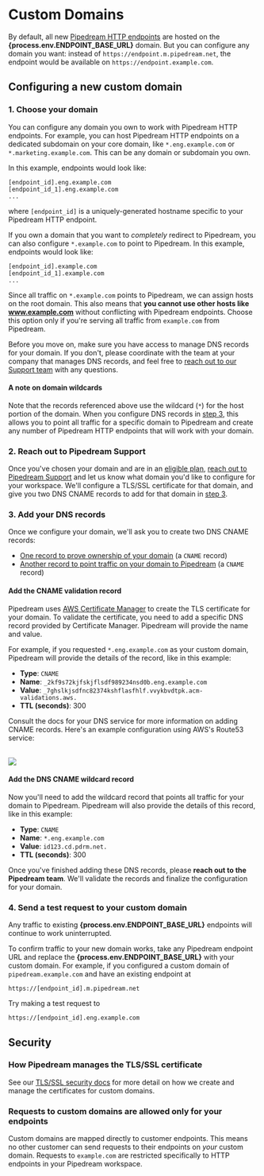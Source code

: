 # Custom Domains

By default, all new [Pipedream HTTP endpoints](/docs/workflows/visual-builder/triggers/#http) are hosted on the **{process.env.ENDPOINT_BASE_URL}** domain. But you can configure any domain you want: instead of `https://endpoint.m.pipedream.net`, the endpoint would be available on `https://endpoint.example.com`.

## Configuring a new custom domain

### 1. Choose your domain

You can configure any domain you own to work with Pipedream HTTP endpoints. For example, you can host Pipedream HTTP endpoints on a dedicated subdomain on your core domain, like `*.eng.example.com` or `*.marketing.example.com`. This can be any domain or subdomain you own.

In this example, endpoints would look like:

```
[endpoint_id].eng.example.com
[endpoint_id_1].eng.example.com
...
```

where `[endpoint_id]` is a uniquely-generated hostname specific to your Pipedream HTTP endpoint.

If you own a domain that you want to _completely_ redirect to Pipedream, you can also configure `*.example.com` to point to Pipedream. In this example, endpoints would look like:

```
[endpoint_id].example.com
[endpoint_id_1].example.com
...
```

Since all traffic on `*.example.com` points to Pipedream, we can assign hosts on the root domain. This also means that **you cannot use other hosts like www.example.com** without conflicting with Pipedream endpoints. Choose this option only if you're serving all traffic from `example.com` from Pipedream.

Before you move on, make sure you have access to manage DNS records for your domain. If you don't, please coordinate with the team at your company that manages DNS records, and feel free to [reach out to our Support team](https://pipedream.com/support) with any questions.

#### A note on domain wildcards

Note that the records referenced above use the wildcard (`*`) for the host portion of the domain. When you configure DNS records in [step 3](#3-add-your-dns-records), this allows you to point all traffic for a specific domain to Pipedream and create any number of Pipedream HTTP endpoints that will work with your domain.

### 2. Reach out to Pipedream Support

Once you've chosen your domain and are in an [eligible plan](https://pipedream.com/pricing), [reach out to Pipedream Support](https://pipedream.com/support) and let us know what domain you'd like to configure for your workspace. We'll configure a TLS/SSL certificate for that domain, and give you two DNS CNAME records to add for that domain in [step 3](#3-add-your-dns-records).

### 3. Add your DNS records

Once we configure your domain, we'll ask you to create two DNS CNAME records:

- [One record to prove ownership of your domain](#add-the-cname-validation-record) (a `CNAME` record)
- [Another record to point traffic on your domain to Pipedream](#add-the-dns-cname-wildcard-record) (a `CNAME` record)

#### Add the CNAME validation record

Pipedream uses [AWS Certificate Manager](https://aws.amazon.com/certificate-manager/) to create the TLS certificate for your domain. To validate the certificate, you need to add a specific DNS record provided by Certificate Manager. Pipedream will provide the name and value.

For example, if you requested `*.eng.example.com` as your custom domain, Pipedream will provide the details of the record, like in this example:

- **Type**: `CNAME`
- **Name**: `_2kf9s72kjfskjflsdf989234nsd0b.eng.example.com`
- **Value**: `_7ghslkjsdfnc82374kshflasfhlf.vvykbvdtpk.acm-validations.aws.`
- **TTL (seconds)**: 300

Consult the docs for your DNS service for more information on adding CNAME records. Here's an example configuration using AWS's Route53 service:

<br />
<img src="https://res.cloudinary.com/pipedreamin/image/upload/v1692720441/docs/Screenshot_2023-08-21_at_2.52.16_PM_gtj3xl.png" />
<br />

#### Add the DNS CNAME wildcard record

Now you'll need to add the wildcard record that points all traffic for your domain to Pipedream. Pipedream will also provide the details of this record, like in this example:

- **Type**: `CNAME`
- **Name**: `*.eng.example.com`
- **Value**: `id123.cd.pdrm.net.`
- **TTL (seconds)**: 300

Once you've finished adding these DNS records, please **reach out to the Pipedream team**. We'll validate the records and finalize the configuration for your domain.

### 4. Send a test request to your custom domain

Any traffic to existing **{process.env.ENDPOINT_BASE_URL}** endpoints will continue to work uninterrupted.

To confirm traffic to your new domain works, take any Pipedream endpoint URL and replace the **{process.env.ENDPOINT_BASE_URL}** with your custom domain. For example, if you configured a custom domain of `pipedream.example.com` and have an existing endpoint at

```
https://[endpoint_id].m.pipedream.net
```

Try making a test request to

```
https://[endpoint_id].eng.example.com
```

## Security

### How Pipedream manages the TLS/SSL certificate

See our [TLS/SSL security docs](/privacy-and-security/#encryption-of-data-in-transit-tls-ssl-certificates) for more detail on how we create and manage the certificates for custom domains.

### Requests to custom domains are allowed only for your endpoints

Custom domains are mapped directly to customer endpoints. This means no other customer can send requests to their endpoints on _your_ custom domain. Requests to `example.com` are restricted specifically to HTTP endpoints in your Pipedream workspace.
